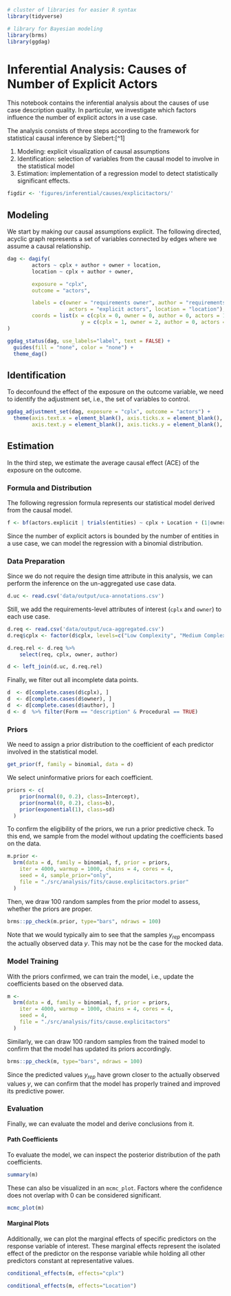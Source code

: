 ```{r setup, include=FALSE}
# cluster of libraries for easier R syntax
library(tidyverse)

# library for Bayesian modeling
library(brms)
library(ggdag)
```

# Inferential Analysis: Causes of Number of Explicit Actors

This notebook contains the inferential analysis about the causes of use case description quality.
In particular, we investigate which factors influence the number of explicit actors in a use case.

The analysis consists of three steps according to the framework for statistical causal inference by Siebert:[^1]

1. Modeling: explicit visualization of causal assumptions
2. Identification: selection of variables from the causal model to involve in the statistical model
3. Estimation: implementation of a regression model to detect statistically significant effects.

```{r figdir}
figdir <- 'figures/inferential/causes/explicitactors/'
```

## Modeling

We start by making our causal assumptions explicit.
The following directed, acyclic graph represents a set of variables connected by edges where we assume a causal relationship.

```{r dag}
dag <- dagify(
        actors ~ cplx + author + owner + location,
        location ~ cplx + author + owner,

        exposure = "cplx",
        outcome = "actors",

        labels = c(owner = "requirements owner", author = "requirements author", cplx = "complexity", 
                    actors = "explicit actors", location = "location"),
        coords = list(x = c(cplx = 0, owner = 0, author = 0, actors = 1, location = 1),
                        y = c(cplx = 1, owner = 2, author = 0, actors = 1, location = 0))
)

ggdag_status(dag, use_labels="label", text = FALSE) +
  guides(fill = "none", color = "none") + 
  theme_dag()
```

## Identification

To deconfound the effect of the exposure on the outcome variable, we need to identify the adjustment set, i.e., the set of variables to control.

```{r identification}
ggdag_adjustment_set(dag, exposure = "cplx", outcome = "actors") +
  theme(axis.text.x = element_blank(), axis.ticks.x = element_blank(), axis.title.x = element_blank(), 
        axis.text.y = element_blank(), axis.ticks.y = element_blank(), axis.title.y = element_blank())
```

## Estimation

In the third step, we estimate the average causal effect (ACE) of the exposure on the outcome.

### Formula and Distribution

The following regression formula represents our statistical model derived from the causal model.

```{r formula}
f <- bf(actors.explicit | trials(entities) ~ cplx + Location + (1|owner) + (1|author))
```

Since the number of explicit actors is bounded by the number of entities in a use case, we can model the regression with a binomial distribution.

### Data Preparation

Since we do not require the design time attribute in this analysis, we can perform the inference on the un-aggregated use case data.

```{r data-loading}
d.uc <- read.csv('data/output/uca-annotations.csv')
```

Still, we add the requirements-level attributes of interest (`cplx` and `owner`) to each use case.

```{r attribute-addition}
d.req <- read.csv('data/output/uca-aggregated.csv')
d.req$cplx <- factor(d$cplx, levels=c("Low Complexity", "Medium Complexity", "High Complexity"), ordered=TRUE)

d.req.rel <- d.req %>% 
    select(req, cplx, owner, author)

d <- left_join(d.uc, d.req.rel)
```

Finally, we filter out all incomplete data points.

```{r filter-complete}
d  <- d[complete.cases(d$cplx), ]
d  <- d[complete.cases(d$owner), ]
d  <- d[complete.cases(d$author), ]
d <- d  %>% filter(Form == "description" & Procedural == TRUE)
```

### Priors

We need to assign a prior distribution to the coefficient of each predictor involved in the statistical model.

```{r eligible-priors}
get_prior(f, family = binomial, data = d)
```

We select uninformative priors for each coefficient.

```{r set-priors}
priors <- c(
    prior(normal(0, 0.2), class=Intercept),
    prior(normal(0, 0.2), class=b),
    prior(exponential(1), class=sd)
  )
```

To confirm the eligibility of the priors, we run a prior predictive check.
To this end, we sample from the model without updating the coefficients based on the data.

```{r model-prior}
m.prior <-
  brm(data = d, family = binomial, f, prior = priors,
    iter = 4000, warmup = 1000, chains = 4, cores = 4,
    seed = 4, sample_prior="only",
    file = "./src/analysis/fits/cause.explicitactors.prior"
  )
```

Then, we draw 100 random samples from the prior model to assess, whether the priors are proper.

```{r prior-predictive-check}
brms::pp_check(m.prior, type="bars", ndraws = 100)
```

Note that we would typically aim to see that the samples $y_{rep}$ encompass the actually observed data $y$. 
This may not be the case for the mocked data.

### Model Training

With the priors confirmed, we can train the model, i.e., update the coefficients based on the observed data.

```{r model}
m <-
  brm(data = d, family = binomial, f, prior = priors,
    iter = 4000, warmup = 1000, chains = 4, cores = 4,
    seed = 4, 
    file = "./src/analysis/fits/cause.explicitactors"
  )
```

Similarly, we can draw 100 random samples from the trained model to confirm that the model has updated its priors accordingly.

```{r posterior-predictive-check}
brms::pp_check(m, type="bars", ndraws = 100)
```

Since the predicted values $y_{rep}$ have grown closer to the actually observed values $y$, we can confirm that the model has properly trained and improved its predictive power.

### Evaluation

Finally, we can evaluate the model and derive conclusions from it.

#### Path Coefficients

To evaluate the model, we can inspect the posterior distribution of the path coefficients.

```{r coefficients}
summary(m)
```

These can also be visualized in an `mcmc_plot`.
Factors where the confidence does not overlap with 0 can be considered significant.

```{r mcmc-plot}
mcmc_plot(m)
```

#### Marginal Plots

Additionally, we can plot the marginal effects of specific predictors on the response variable of interest.
These marginal effects represent the isolated effect of the predictor on the response variable while holding all other predictors constant at representative values.

```{r marginal-cplx}
conditional_effects(m, effects="cplx")
```

```{r marginal-location}
conditional_effects(m, effects="Location")
```
